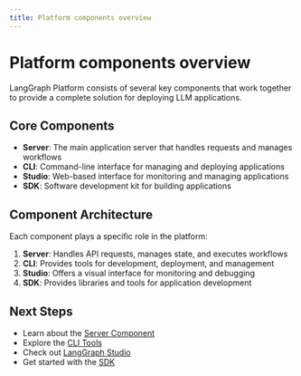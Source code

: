 ```yaml
---
title: Platform components overview
---
```


# Platform components overview

LangGraph Platform consists of several key components that work together to provide a complete solution for deploying LLM applications.

## Core Components

- **Server**: The main application server that handles requests and manages workflows
- **CLI**: Command-line interface for managing and deploying applications
- **Studio**: Web-based interface for monitoring and managing applications
- **SDK**: Software development kit for building applications

## Component Architecture

Each component plays a specific role in the platform:

1. **Server**: Handles API requests, manages state, and executes workflows
2. **CLI**: Provides tools for development, deployment, and management
3. **Studio**: Offers a visual interface for monitoring and debugging
4. **SDK**: Provides libraries and tools for application development

## Next Steps

- Learn about the [Server Component](/langgraph-platform/components/server)
- Explore the [CLI Tools](/langgraph-platform/components/cli)
- Check out [LangGraph Studio](/langgraph-platform/components/studio)
- Get started with the [SDK](/langgraph-platform/components/sdk) 